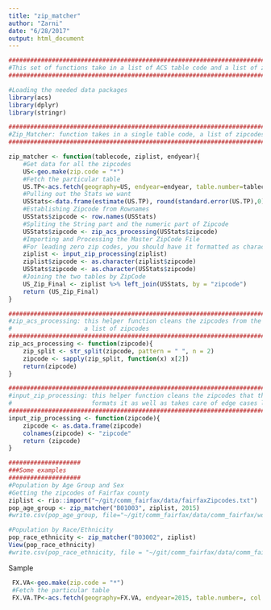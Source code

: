 ```yaml
---
title: "zip_matcher"
author: "Zarni"
date: "6/28/2017"
output: html_document
---
```


```r
##########################################################################################
#This set of functions take in a list of ACS table code and a list of zip codes and get all permutation of data set for each of the column. For now, the function to run with a list of table code is still under construction.
##########################################################################################

#Loading the needed data packages
library(acs)
library(dplyr)
library(stringr)

##########################################################################################
#Zip_Matcher: function takes in a single table code, a list of zipcodes (must be put in as character) and the year the ACS survey is taken
##########################################################################################

zip_matcher <- function(tablecode, ziplist, endyear){
    #Get data for all the zipcodes
    US<-geo.make(zip.code = "*")
    #Fetch the particular table
    US.TP<-acs.fetch(geography=US, endyear=endyear, table.number=tablecode, col.name="pretty")
    #Pulling out the Stats we want
    USStats<-data.frame(estimate(US.TP), round(standard.error(US.TP),0))
    #Establishing Zipcode from Rownames
    USStats$zipcode <- row.names(USStats)
    #Spliting the String part and the numeric part of Zipcode
    USStats$zipcode <- zip_acs_processing(USStats$zipcode)
    #Importing and Processing the Master ZipCode File
    #For leading zero zip codes, you should have it formatted as character to begin with.
    ziplist <- input_zip_processing(ziplist)
    ziplist$zipcode <- as.character(ziplist$zipcode)
    USStats$zipcode <- as.character(USStats$zipcode)
    #Joining the two tables by ZipCode
    US_Zip_Final <- ziplist %>% left_join(USStats, by = "zipcode")
    return (US_Zip_Final)
}

##########################################################################################
#zip_acs_processing: this helper function cleans the zipcodes from the ACS table. It takes in
#                    a list of zipcodes
##########################################################################################
zip_acs_processing <- function(zipcode){
    zip_split <- str_split(zipcode, pattern = " ", n = 2)
    zipcode <- sapply(zip_split, function(x) x[2])
    return(zipcode)
}

##########################################################################################
#input_zip_processing: this helper function cleans the zipcodes that the user provides and
#                      formats it as well as takes care of edge cases like leading "00"
##########################################################################################
input_zip_processing <- function(zipcode){
    zipcode <- as.data.frame(zipcode)
    colnames(zipcode) <- "zipcode"
    return (zipcode)
}

####################
###Some examples
####################
#Population by Age Group and Sex
#Getting the zipcodes of Fairfax county
ziplist <- rio::import("~/git/comm_fairfax/data/fairfaxZipcodes.txt")
pop_age_group <- zip_matcher("B01003", ziplist, 2015)
#write.csv(pop_age_group, file="~/git/comm_fairfax/data/comm_fairfax/working/Pop_Age_Group.csv")

#Population by Race/Ethnicity
pop_race_ethnicity <- zip_matcher("B03002", ziplist)
View(pop_race_ethnicity)
#write.csv(pop_race_ethnicity, file = "~/git/comm_fairfax/data/comm_fairfax/working/Pop_Race_Ethnicity.csv")

```

Sample
```r
 FX.VA<-geo.make(zip.code = "*")
 #Fetch the particular table
 FX.VA.TP<-acs.fetch(geography=FX.VA, endyear=2015, table.number=, col.name="pretty")
```


